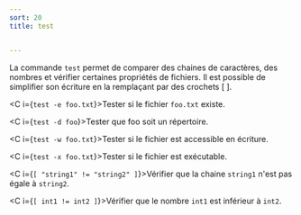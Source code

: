 ```yaml
---
sort: 20
title: test


---
```


La commande `test` permet de comparer des chaines de caractères, des nombres et vérifier certaines propriétés de fichiers. Il est possible de simplifier son écriture en la remplaçant par des crochets [ ].

<C i={`test -e foo.txt`}>Tester si le fichier `foo.txt` existe.</C>

<C i={`test -d foo`}>Tester que foo soit un répertoire.</C>

<C i={`test -w foo.txt`}>Tester si le fichier est accessible en écriture.</C>

<C i={`test -x foo.txt`}>Tester si le fichier est exécutable.</C>

<C i={`[ "string1" != "string2" ]`}>Vérifier que la chaine `string1` n'est pas égale à `string2`.</C>

<C i={`[ int1 != int2 ]`}>Vérifier que le nombre `int1` est inférieur à `int2`.</C>


